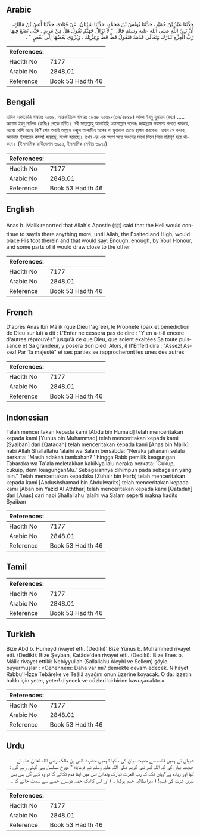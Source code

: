 ## Arabic


<div dir="rtl" lang="ar" style={{fontSize:'larger',backgroundColor:'#f8f9fa',padding:20}}>
حَدَّثَنَا عَبْدُ بْنُ حُمَيْدٍ، حَدَّثَنَا يُونُسُ بْنُ مُحَمَّدٍ، حَدَّثَنَا شَيْبَانُ، عَنْ قَتَادَةَ، حَدَّثَنَا أَنَسُ بْنُ مَالِكٍ، أَنَّ نَبِيَّ اللَّهِ صلى الله عليه وسلم قَالَ ‏ "‏ لاَ تَزَالُ جَهَنَّمُ تَقُولُ هَلْ مِنْ مَزِيدٍ ‏.‏ حَتَّى يَضَعَ فِيهَا رَبُّ الْعِزَّةِ تَبَارَكَ وَتَعَالَى قَدَمَهُ فَتَقُولُ قَطْ قَطْ وَعِزَّتِكَ ‏.‏ وَيُزْوَى بَعْضُهَا إِلَى بَعْضٍ ‏"‏ ‏.‏
</div>
<div style={{backgroundColor:'#f8f9fa',padding:20, marginBottom: 10}}><table> <thead> <tr> <th>References:</th> <th></th> </tr> </thead> <tbody><tr><td>Hadith No</td><td>7177</td></tr><tr><td>Arabic No</td><td>2848.01</td></tr><tr><td>Reference</td><td>Book 53 Hadith 46</td></tr></tbody></table></div>

## Bengali


<div dir="ltr" lang="bn" style={{fontSize:'larger',backgroundColor:'#f8f9fa',padding:20}}>
হাদিস একাডেমি নাম্বারঃ ৭০৬৯, আন্তর্জাতিক নাম্বারঃ ২৮৪৮ ৭০৬৯-(৩৭/২৮৪৮) আবদ ইবনু হুমায়দ (রহঃ) ..... আনাস ইবনু মালিক (রাযিঃ) থেকে বর্ণিত। নবী সাল্লাল্লাহু আলাইহি ওয়াসাল্লাম বলেনঃ জাহান্নাম সবসময় বলতে থাকবে, আরো বেশি আছে কি? শেষ অবধি আল্লাহ রব্বুল আলামীন আপন পা মুবারাক তাতে স্থাপন করবেন। তখন সে বলবে, আপনার ইযযতের কসম! হয়েছে, যথেষ্ট হয়েছে। তখন এর এক অংশ অন্য অংশের সাথে মিলে গিয়ে পরিপূর্ণ হয়ে থাকবে। (ইসলামিক ফাউন্ডেশন ৬৯১৪, ইসলামিক সেন্টার ৬৯৭১)
</div>
<div style={{backgroundColor:'#f8f9fa',padding:20, marginBottom: 10}}><table> <thead> <tr> <th>References:</th> <th></th> </tr> </thead> <tbody><tr><td>Hadith No</td><td>7177</td></tr><tr><td>Arabic No</td><td>2848.01</td></tr><tr><td>Reference</td><td>Book 53 Hadith 46</td></tr></tbody></table></div>

## English


<div dir="ltr" lang="en" style={{fontSize:'larger',backgroundColor:'#f8f9fa',padding:20}}>
Anas b. Malik reported that Allah's Apostle (ﷺ) said that the Hell would continue to say:Is there anything more, until Allah, the Exalted and High, would place His foot therein and that would say: Enough, enough, by Your Honour, and some parts of it would draw close to the other
</div>
<div style={{backgroundColor:'#f8f9fa',padding:20, marginBottom: 10}}><table> <thead> <tr> <th>References:</th> <th></th> </tr> </thead> <tbody><tr><td>Hadith No</td><td>7177</td></tr><tr><td>Arabic No</td><td>2848.01</td></tr><tr><td>Reference</td><td>Book 53 Hadith 46</td></tr></tbody></table></div>

## French


<div dir="ltr" lang="fr" style={{fontSize:'larger',backgroundColor:'#f8f9fa',padding:20}}>
D'après Anas Ibn Mâlik (que Dieu l'agrée), le Prophète (paix et bénédiction de Dieu sur lui) a dit : L'Enfer ne cessera pas de dire : "Y en a-t-il encore d'autres réprouvés" jusqu'à ce que Dieu, que soient exaltées Sa toute puissance et Sa grandeur, y posera Son pied. Alors, il (l'Enfer) dira : "Assez! Assez! Par Ta majesté" et ses parties se rapprocheront les unes des autres
</div>
<div style={{backgroundColor:'#f8f9fa',padding:20, marginBottom: 10}}><table> <thead> <tr> <th>References:</th> <th></th> </tr> </thead> <tbody><tr><td>Hadith No</td><td>7177</td></tr><tr><td>Arabic No</td><td>2848.01</td></tr><tr><td>Reference</td><td>Book 53 Hadith 46</td></tr></tbody></table></div>

## Indonesian


<div dir="ltr" lang="id" style={{fontSize:'larger',backgroundColor:'#f8f9fa',padding:20}}>
Telah menceritakan kepada kami [Abdu bin Humaid] telah menceritakan kepada kami [Yunus bin Muhammad] telah menceritakan kepada kami [Syaiban] dari [Qatadah] telah menceritakan kepada kami [Anas bin Malik] nabi Allah Shallallahu 'alaihi wa Salam bersabda: "Neraka jahanam selalu berkata: 'Masih adakah tambahan? ' hingga Rabb pemilik keagungan Tabaraka wa Ta'ala meletakkan kakiNya lalu neraka berkata: 'Cukup, cukuip, demi keagunganMu.' Sebagaiannya dihimpun pada sebagaian yang lain." Telah menceritakan kepadaku [Zuhair bin Harb] telah menceritakan kepada kami [Abdushshamad bin Abdulwarits] telah menceritakan kepada kami [Aban bin Yazid Al Aththar] telah menceritakan kepada kami [Qatadah] dari [Anas] dari nabi Shallallahu 'alaihi wa Salam seperti makna hadits Syaiban
</div>
<div style={{backgroundColor:'#f8f9fa',padding:20, marginBottom: 10}}><table> <thead> <tr> <th>References:</th> <th></th> </tr> </thead> <tbody><tr><td>Hadith No</td><td>7177</td></tr><tr><td>Arabic No</td><td>2848.01</td></tr><tr><td>Reference</td><td>Book 53 Hadith 46</td></tr></tbody></table></div>

## Tamil


<div dir="ltr" lang="ta" style={{fontSize:'larger',backgroundColor:'#f8f9fa',padding:20}}>

</div>
<div style={{backgroundColor:'#f8f9fa',padding:20, marginBottom: 10}}><table> <thead> <tr> <th>References:</th> <th></th> </tr> </thead> <tbody><tr><td>Hadith No</td><td>7177</td></tr><tr><td>Arabic No</td><td>2848.01</td></tr><tr><td>Reference</td><td>Book 53 Hadith 46</td></tr></tbody></table></div>

## Turkish


<div dir="ltr" lang="tr" style={{fontSize:'larger',backgroundColor:'#f8f9fa',padding:20}}>
Bize Abd b. Humeyd rivayet etti. (Dediki): Bize Yûnus b. Muhammed rivayet etti. (Dediki): Bize Şeyban, Katâde'den rivayet etti. (Dediki): Bize Enes b. Mâlik rivayet ettiki: Nebiyyullah (Sallallahu Aleyhi ve Sellem) şöyle buyurmuşlar : «Cehennem: Daha var mı? demekte devam edecek. Nihâyet Rabbu'l-İzze Tebâreke ve Teâlâ ayağını onun üzerine koyacak. O da: izzetin hakkı için yeter, yeter! diyecek ve cüzleri birbirine kavuşacaktır.»
</div>
<div style={{backgroundColor:'#f8f9fa',padding:20, marginBottom: 10}}><table> <thead> <tr> <th>References:</th> <th></th> </tr> </thead> <tbody><tr><td>Hadith No</td><td>7177</td></tr><tr><td>Arabic No</td><td>2848.01</td></tr><tr><td>Reference</td><td>Book 53 Hadith 46</td></tr></tbody></table></div>

## Urdu


<div dir="rtl" lang="ur" style={{fontSize:'larger',backgroundColor:'#f8f9fa',padding:20}}>
شیبان نے ہمیں قتادہ سے حدیث بیان کی ، کہا : ہمیں حضرت انس بن مالک رضی اللہ تعالیٰ عنہ نے حدیث بیان کی کہ اللہ کے نبی کریم صلی اللہ علیہ وسلم نے فرمایا؛ " دوزخ مسلسل یہی کہتی رہے گی : کیا اور زیادہ ہے؟یہاں تک کہ رب العزت تبارک وتعالیٰ اس میں اپنا قدم ٹکائے گا تو وہ کہے گی بس بس تیری عزت کی قسم! ( میرامطالبہ ختم ہوگیا ۔ ) اور اس کاایک حصہ دوسرے حصے سے سمٹ جائے گا ۔
</div>
<div style={{backgroundColor:'#f8f9fa',padding:20, marginBottom: 10}}><table> <thead> <tr> <th>References:</th> <th></th> </tr> </thead> <tbody><tr><td>Hadith No</td><td>7177</td></tr><tr><td>Arabic No</td><td>2848.01</td></tr><tr><td>Reference</td><td>Book 53 Hadith 46</td></tr></tbody></table></div>